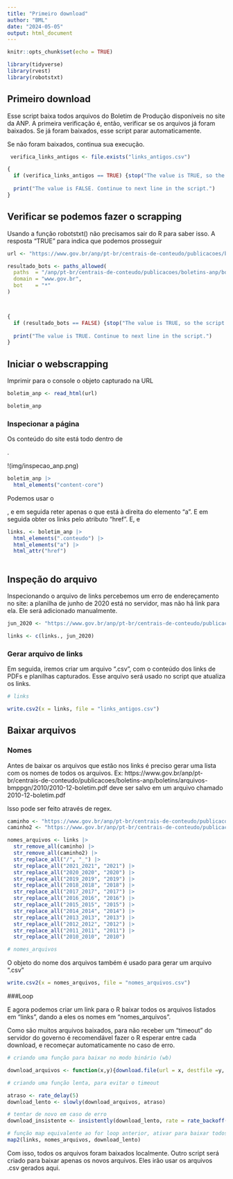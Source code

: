 ```yaml
---
title: "Primeiro download"
author: "BML"
date: "2024-05-05"
output: html_document
---
```


```r
knitr::opts_chunk$set(echo = TRUE)
```

```r
library(tidyverse)
library(rvest)
library(robotstxt)
```

## Primeiro download

Esse script baixa todos arquivos do Boletim de Produção disponíveis no site da ANP. A primeira verificação é, então, verificar se os arquivos já foram baixados. Se já foram baixados, esse script parar automaticamente. 

Se não foram baixados, continua sua execução.

```r
 verifica_links_antigos <- file.exists("links_antigos.csv")

{
  if (verifica_links_antigos == TRUE) {stop("The value is TRUE, so the script must end here")}
  
  print("The value is FALSE. Continue to next line in the script.")
}

```

## Verificar se podemos fazer o scrapping

Usando a função robotstxt() não precisamos sair do R para saber isso. A resposta "TRUE" para indica que podemos prosseguir

```r
url <- "https://www.gov.br/anp/pt-br/centrais-de-conteudo/publicacoes/boletins-anp/boletins/boletim-mensal-da-producao-de-petroleo-e-gas-natural"

resultado_bots <- paths_allowed(
  paths  = "/anp/pt-br/centrais-de-conteudo/publicacoes/boletins-anp/boletins/boletim-mensal-da-producao-de-petroleo-e-gas-natural", 
  domain = "www.gov.br", 
  bot    = "*"
)



{
  if (resultado_bots == FALSE) {stop("The value is TRUE, so the script must end here")}
  
  print("The value is TRUE. Continue to next line in the script.")
}


```


## Iniciar o webscrapping

Imprimir para o console o objeto capturado na URL
```r
boletim_anp <- read_html(url)

boletim_anp
```


### Inspecionar a página    

Os conteúdo do site está todo dentro de <div id="content-core">.

!(img/inspecao_anp.png) 

```r
boletim_anp |> 
  html_elements("content-core")
```

Podemos usar o <div class="conteudo">, e em seguida reter apenas o que está à direita do elemento "a". E em seguida obter os links pelo atributo "href". E, e 

```r

links. <- boletim_anp |> 
  html_elements(".conteudo") |> 
  html_elements("a") |> 
  html_attr("href") 
  
```

## Inspeção do arquivo
Inspecionando o arquivo de links percebemos um erro de endereçamento no site: a planilha de junho de 2020 está no servidor, mas não há link para ela. Ele será adicionado manualmente.

```r

jun_2020 <- "https://www.gov.br/anp/pt-br/centrais-de-conteudo/publicacoes/boletins-anp/boletins/arquivos-bmppgn/2020/2020-06-boletim.xlsm"

links <- c(links., jun_2020)

```


### Gerar arquivo de links
Em seguida, iremos criar um arquivo ".csv",  com o conteúdo dos links de PDFs e planilhas capturados. Esse arquivo será usado no script que  atualiza os links.

```r
# links

write.csv2(x = links, file = "links_antigos.csv")
```


## Baixar arquivos

### Nomes 
Antes de baixar os arquivos que estão nos links é preciso gerar uma lista com os nomes de todos os arquivos. 
Ex: 
https://www.gov.br/anp/pt-br/centrais-de-conteudo/publicacoes/boletins-anp/boletins/arquivos-bmppgn/2010/2010-12-boletim.pdf deve ser salvo em um arquivo chamado 2010-12-boletim.pdf

Isso pode ser feito através de regex.
```r
caminho <- "https://www.gov.br/anp/pt-br/centrais-de-conteudo/publicacoes/boletins-anp/boletins/arquivos-bmppgn/"
caminho2 <- "https://www.gov.br/anp/pt-br/centrais-de-conteudo/publicacoes/boletins-anp/"

nomes_arquivos <- links |> 
  str_remove_all(caminho) |>
  str_remove_all(caminho2) |> 
  str_replace_all("/", "_") |> 
  str_replace_all("2021_2021", "2021") |> 
  str_replace_all("2020_2020", "2020") |> 
  str_replace_all("2019_2019", "2019") |>
  str_replace_all("2018_2018", "2018") |>
  str_replace_all("2017_2017", "2017") |>
  str_replace_all("2016_2016", "2016") |>
  str_replace_all("2015_2015", "2015") |>
  str_replace_all("2014_2014", "2014") |>
  str_replace_all("2013_2013", "2013") |>
  str_replace_all("2012_2012", "2012") |> 
  str_replace_all("2011_2011", "2011") |> 
  str_replace_all("2010_2010", "2010") 

# nomes_arquivos  
```

O objeto do nome dos arquivos também é usado para gerar um arquivo ".csv"
```r

write.csv2(x = nomes_arquivos, file = "nomes_arquivos.csv")
```


###Loop

E agora podemos criar um link para o R baixar todos os arquivos listados em "links", dando a eles os nomes em "nomes_arquivos".

Como são muitos arquivos baixados, para não receber um "timeout" do servidor do governo é recomendável fazer o R esperar entre cada download, e recomeçar automaticamente no caso de erro.

```r

# criando uma função para baixar no modo binário (wb)

download_arquivos <- function(x,y){download.file(url = x, destfile =y, mode = "wb")}

# criando uma função lenta, para evitar o timeout

atraso <- rate_delay(5)
download_lento <- slowly(download_arquivos, atraso)

# tentar de novo em caso de erro
download_insistente <- insistently(download_lento, rate = rate_backoff(60))

# função map equivalente ao for loop anterior, ativar para baixar todos os arquivos
map2(links, nomes_arquivos, download_lento)

```

Com isso, todos os arquivos foram baixados localmente. Outro script será criado para baixar apenas os novos arquivos. Eles irão usar os arquivos .csv gerados aqui.

